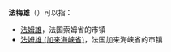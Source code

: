 '''法梅雄'''（{{lang-fr|Famechon}}）可以指：
* [[法姆雄|法姆雄]]，法国索姆省的市镇
* [[法姆雄_(加来海峡省)|法姆雄 (加来海峡省)]]，法国加来海峡省的市镇

{{disambig|cat=三字地名消歧义}}